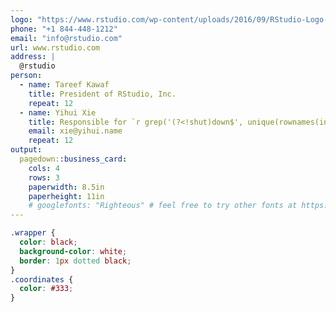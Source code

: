```yaml
---
logo: "https://www.rstudio.com/wp-content/uploads/2016/09/RStudio-Logo-Blue-Gray-250.png"
phone: "+1 844-448-1212"
email: "info@rstudio.com"
url: www.rstudio.com
address: |
  @rstudio
person: 
  - name: Tareef Kawaf
    title: President of RStudio, Inc.
    repeat: 12
  - name: Yihui Xie
    title: Responsible for `r grep('(?<!shut)down$', unique(rownames(installed.packages())), value=T, perl=T)`
    email: xie@yihui.name
    repeat: 12
output:
  pagedown::business_card: 
    cols: 4
    rows: 3
    paperwidth: 8.5in
    paperheight: 11in
    # googlefonts: "Righteous" # feel free to try other fonts at https://fonts.google.com
---
```



<!-- if you prefer black text on white background, set eval=TRUE on the chunk below -->

```css
.wrapper {
  color: black;
  background-color: white;
  border: 1px dotted black;
}
.coordinates {
  color: #333;
}
```
